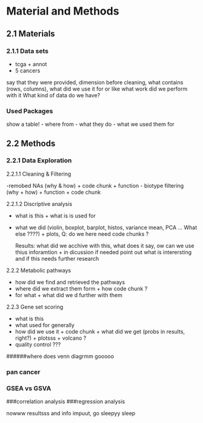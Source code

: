 # Material and Methods

## 2.1 Materials 
### 2.1.1 Data sets 
- tcga + annot 
- 5 cancers 

say that they were provided, dimension before cleaning, what contains (rows, columns), what did we use it for or like what work did we perform with it 
What kind of data do we have?

### Used Packages
show a table! 
- where from 
- what they do 
- what we used them for 

## 2.2 Methods 

### 2.2.1 Data Exploration 

 2.2.1.1 Cleaning & Filtering 
 
 -remobed NAs (why & how) + code chunk + function 
 - biotype filtering (why + how) + function + code chunk 
 
 2.2.1.2 Discriptive analysis
 
- what is this + what is is used for 
- what we did (violin, boxplot, barplot, histos, variance mean, PCA ... What else ????) + plots, Q: do we here need code chunks ?

   Results: what did we acchive with this, what does it say, ow can we use thius inforamtion + in dicussion if needed point out what is interersting and if this needs further research 
   
2.2.2 Metabolic pathways 
  
- how did we find and retrieved the pathways
- where did we extract them form + how  code chunk ?
- for what + what did we d further with them 
 
2.2.3 Gene set scoring 
 
- what is this 
- what used for generally 
- how did we use it + code chunk + what did we get (probs in results, right?) + plotsss + volcano ? 
- quality control ???

######where does venn diagrmm gooooo

### pan cancer 
### GSEA vs GSVA
###correlation analysis 
###regression analysis 


nowww resultsss and info impuut, go sleepyy sleep 
 
